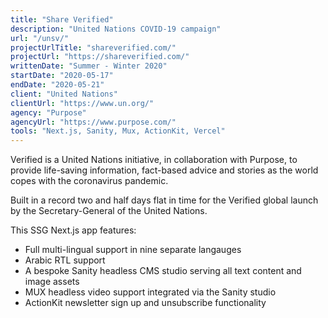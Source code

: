 ```yaml
---
title: "Share Verified"
description: "United Nations COVID-19 campaign"
url: "/unsv/"
projectUrlTitle: "shareverified.com/"
projectUrl: "https://shareverified.com/"
writtenDate: "Summer - Winter 2020"
startDate: "2020-05-17"
endDate: "2020-05-21"
client: "United Nations"
clientUrl: "https://www.un.org/"
agency: "Purpose"
agencyUrl: "https://www.purpose.com/"
tools: "Next.js, Sanity, Mux, ActionKit, Vercel"
---
```


Verified is a United Nations initiative, in collaboration with Purpose, to provide life-saving information, fact-based advice and stories as the world copes with the coronavirus pandemic.

Built in a record two and half days flat in time for the Verified global launch by the Secretary-General of the United Nations.

This SSG Next.js app features:

- Full multi-lingual support in nine separate langauges
- Arabic RTL support
- A bespoke Sanity headless CMS studio serving all text content and image assets
- MUX headless video support integrated via the Sanity studio
- ActionKit newsletter sign up and unsubscribe functionality
